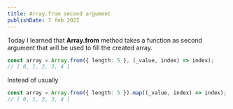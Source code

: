 ```yaml
---
title: Array.from second argument
publishDate: 7 feb 2022
---
```


Today I learned that **Array.from** method takes a function as second argument that will be used to fill the created array.

```ts
const array = Array.from({ length: 5 }, (_value, index) => index);
// [ 0, 1, 2, 3, 4 ]
```

Instead of usually

```ts
const array = Array.from({ length: 5 }).map((_value, index) => index);
// [ 0, 1, 2, 3, 4 ]
```
